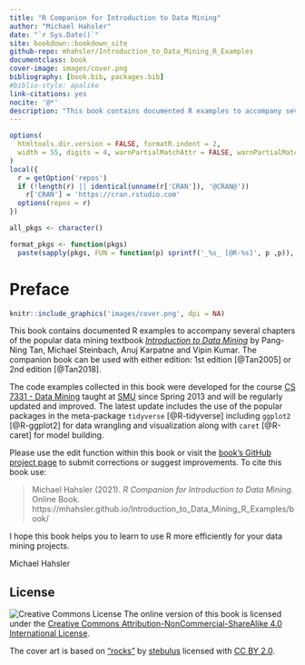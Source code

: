 ```yaml
--- 
title: "R Companion for Introduction to Data Mining"
author: "Michael Hahsler"
date: "`r Sys.Date()`"
site: bookdown::bookdown_site
github-repo: mhahsler/Introduction_to_Data_Mining_R_Examples
documentclass: book
cover-image: images/cover.png
bibliography: [book.bib, packages.bib]
#biblio-style: apalike
link-citations: yes
nocite: '@*'
description: "This book contains documented R examples to accompany several chapters of the popular data mining textbook _Introduction to Data Mining_ by Pang-Ning Tan, Michael Steinbach and Vipin Kumar (1st or 2nd edition)."
---
```


```r
options(
  htmltools.dir.version = FALSE, formatR.indent = 2,
  width = 55, digits = 4, warnPartialMatchAttr = FALSE, warnPartialMatchDollar = FALSE
)
local({
  r = getOption('repos')
  if (!length(r) || identical(unname(r['CRAN']), '@CRAN@'))
    r['CRAN'] = 'https://cran.rstudio.com' 
  options(repos = r)
})
```

```r
all_pkgs <- character()

format_pkgs <- function(pkgs)
  paste(sapply(pkgs, FUN = function(p) sprintf('_%s_ [@R-%s]', p ,p)), collapse = ', ')
```



# Preface {-}

```r
knitr::include_graphics('images/cover.png', dpi = NA)
```

This book contains documented R examples to accompany several chapters of the popular data mining textbook
[_Introduction to Data Mining_](https://www-users.cs.umn.edu/~kumar001/dmbook/)
by Pang-Ning Tan, Michael Steinbach, Anuj Karpatne and Vipin Kumar.
The companion book can be used with either edition: 1st edition [@Tan2005] or 2nd edition [@Tan2018].

The code examples collected in this book were developed for the course [CS 7331 - Data Mining](http://michael.hahsler.net/SMU/EMIS7331) 
taught at [SMU](http://www.smu.edu) since Spring 2013 and will be regularly updated and improved. 
The latest update includes the use of the popular packages in the meta-package `tidyverse` [@R-tidyverse] including `ggplot2` [@R-ggplot2] for data wrangling and visualization along with
`caret` [@R-caret] for model building.

Please use the edit function within this book or visit
the [book's GitHub project page](https://github.com/mhahsler/Introduction_to_Data_Mining_R_Examples) to submit corrections or suggest 
improvements. To cite this book use:

> Michael Hahsler (2021). _R Companion for Introduction to Data Mining._ Online Book. https://mhahsler.github.io/Introduction_to_Data_Mining_R_Examples/book/

I hope this book helps you to learn to use R more efficiently for your data mining projects.

Michael Hahsler


## License {-}

![Creative Commons License](images/by-nc-sa.png) The online version of this book is licensed under the [Creative Commons Attribution-NonCommercial-ShareAlike 4.0 International License](http://creativecommons.org/licenses/by-nc-sa/4.0/).

The cover art is based on ["rocks"](https://www.flickr.com/photos/69017177@N00/5063131410) by [stebulus](https://www.flickr.com/photos/69017177@N00) licensed with [CC BY 2.0](https://creativecommons.org/licenses/by/2.0/?ref=ccsearch&atype=rich).